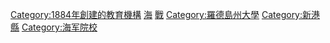 {{catmore}}
[[Category:1884年創建的教育機構|Category:1884年創建的教育機構]]
[[Category:美国参谋学院|海]]
[[Category:美國海軍學校與訓練|戰]]
[[Category:羅德島州大學|Category:羅德島州大學]]
[[Category:新港縣|Category:新港縣]]
[[Category:海军院校|Category:海军院校]]